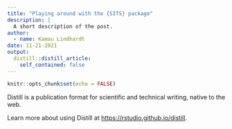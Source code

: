 ```yaml
---
title: "Playing around with the {SITS} package"
description: |
  A short description of the post.
author:
  - name: Kamau Lindhardt
date: 11-21-2021
output:
  distill::distill_article:
    self_contained: false
---
```



```r
knitr::opts_chunk$set(echo = FALSE)
```

Distill is a publication format for scientific and technical writing, native to the web.

Learn more about using Distill at <https://rstudio.github.io/distill>.


